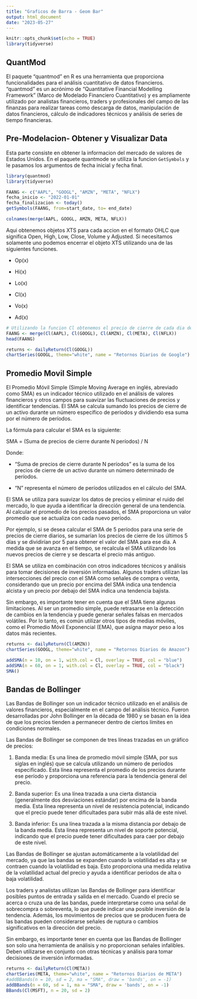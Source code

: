 ```yaml
---
title: "Graficos de Barra - Geom Bar"
output: html_document
date: "2023-05-27"
---
```


```r
knitr::opts_chunk$set(echo = TRUE)
library(tidyverse)
```

## QuantMod

El paquete "quantmod" en R es una herramienta que proporciona funcionalidades para el análisis cuantitativo de datos financieros. "quantmod" es un acrónimo de "Quantitative Financial Modelling Framework" (Marco de Modelado Financiero Cuantitativo) y es ampliamente utilizado por analistas financieros, traders y profesionales del campo de las finanzas para realizar tareas como descarga de datos, manipulación de datos financieros, cálculo de indicadores técnicos y análisis de series de tiempo financieras.

## Pre-Modelacion- Obtener y Visualizar Data

Esta parte consiste en obtener la informacion del mercado de valores de Estados Unidos. En el paquete quantmode se utiliza la funcion `GetSymbols` y le pasamos los argumentos de fecha inicial y fecha final.

```r
library(quantmod)
library(tidyverse)

FAANG <- c("AAPL", "GOOGL", "AMZN", "META", "NFLX")
fecha_inicio <- "2022-01-01"
fecha_finalizacion <- today()
getSymbols(FAANG, from=start_date, to= end_date)

colnames(merge(AAPL, GOOGL, AMZN, META, NFLX))
```

Aqui obtenemos objetos XTS para cada accion en el formato OHLC que significa Open, High, Low, Close, Volume y Adjusted. Si necesitamos solamente uno podemos encerrar el objeto XTS utilizando una de las siguientes funciones.

-   Op(x)

-   Hi(x)

-   Lo(x)

-   Cl(x)

-   Vo(x)

-   Ad(x)

```r
# Utilizando la funcion Cl obtenemos el precio de cierre de cada dia de las acciones FAANG
FAANG <- merge(Cl(AAPL), Cl(GOOGL), Cl(AMZN), Cl(META), Cl(NFLX))
head(FAANG)
```

```r
returns <- dailyReturn(Cl(GOOGL))
chartSeries(GOOGL, theme="white", name = "Retornos Diarios de Google")
```

## Promedio Movil Simple

El Promedio Móvil Simple (Simple Moving Average en inglés, abreviado como SMA) es un indicador técnico utilizado en el análisis de valores financieros y otros campos para suavizar las fluctuaciones de precios y identificar tendencias. El SMA se calcula sumando los precios de cierre de un activo durante un número específico de períodos y dividiendo esa suma por el número de períodos.

La fórmula para calcular el SMA es la siguiente:

SMA = (Suma de precios de cierre durante N períodos) / N

Donde:

-   "Suma de precios de cierre durante N períodos" es la suma de los precios de cierre de un activo durante un número determinado de períodos.

-   "N" representa el número de períodos utilizados en el cálculo del SMA.

El SMA se utiliza para suavizar los datos de precios y eliminar el ruido del mercado, lo que ayuda a identificar la dirección general de una tendencia. Al calcular el promedio de los precios pasados, el SMA proporciona un valor promedio que se actualiza con cada nuevo período.

Por ejemplo, si se desea calcular el SMA de 5 períodos para una serie de precios de cierre diarios, se sumarían los precios de cierre de los últimos 5 días y se dividirían por 5 para obtener el valor del SMA para ese día. A medida que se avanza en el tiempo, se recalcula el SMA utilizando los nuevos precios de cierre y se descarta el precio más antiguo.

El SMA se utiliza en combinación con otros indicadores técnicos y análisis para tomar decisiones de inversión informadas. Algunos traders utilizan las intersecciones del precio con el SMA como señales de compra o venta, considerando que un precio por encima del SMA indica una tendencia alcista y un precio por debajo del SMA indica una tendencia bajista.

Sin embargo, es importante tener en cuenta que el SMA tiene algunas limitaciones. Al ser un promedio simple, puede retrasarse en la detección de cambios en la tendencia y puede generar señales falsas en mercados volátiles. Por lo tanto, es común utilizar otros tipos de medias móviles, como el Promedio Móvil Exponencial (EMA), que asigna mayor peso a los datos más recientes.

```r
returns <- dailyReturn(Cl(AMZN))
chartSeries(GOOGL, theme="white", name = "Retornos Diarios de Amazon")

addSMA(n = 10, on = 1, with.col = Cl, overlay = TRUE, col = "blue")
addSMA(n = 60, on = 1, with.col = Cl, overlay = TRUE, col = "black")
SMA()
```

## Bandas de Bollinger

Las Bandas de Bollinger son un indicador técnico utilizado en el análisis de valores financieros, especialmente en el campo del análisis técnico. Fueron desarrolladas por John Bollinger en la década de 1980 y se basan en la idea de que los precios tienden a permanecer dentro de ciertos límites en condiciones normales.

Las Bandas de Bollinger se componen de tres líneas trazadas en un gráfico de precios:

1.  Banda media: Es una línea de promedio móvil simple (SMA, por sus siglas en inglés) que se calcula utilizando un número de períodos especificado. Esta línea representa el promedio de los precios durante ese período y proporciona una referencia para la tendencia general del precio.

2.  Banda superior: Es una línea trazada a una cierta distancia (generalmente dos desviaciones estándar) por encima de la banda media. Esta línea representa un nivel de resistencia potencial, indicando que el precio puede tener dificultades para subir más allá de este nivel.

3.  Banda inferior: Es una línea trazada a la misma distancia por debajo de la banda media. Esta línea representa un nivel de soporte potencial, indicando que el precio puede tener dificultades para caer por debajo de este nivel.

Las Bandas de Bollinger se ajustan automáticamente a la volatilidad del mercado, ya que las bandas se expanden cuando la volatilidad es alta y se contraen cuando la volatilidad es baja. Esto proporciona una medida relativa de la volatilidad actual del precio y ayuda a identificar períodos de alta o baja volatilidad.

Los traders y analistas utilizan las Bandas de Bollinger para identificar posibles puntos de entrada y salida en el mercado. Cuando el precio se acerca o cruza una de las bandas, puede interpretarse como una señal de sobrecompra o sobreventa, lo que puede indicar una posible inversión de la tendencia. Además, los movimientos de precios que se producen fuera de las bandas pueden considerarse señales de ruptura o cambios significativos en la dirección del precio.

Sin embargo, es importante tener en cuenta que las Bandas de Bollinger son solo una herramienta de análisis y no proporcionan señales infalibles. Deben utilizarse en conjunto con otras técnicas y análisis para tomar decisiones de inversión informadas.

```r
returns <- dailyReturn(Cl(META))
chartSeries(META, theme="white", name = "Retornos Diarios de META")
#addBBands(n = 10, sd = 2, ma = "SMA", draw = 'bands', on = -1)
addBBands(n = 60, sd = 1, ma = "SMA", draw = 'bands', on = -1)
BBands(Cl(MSFT), n = 20, sd = 2)
```
